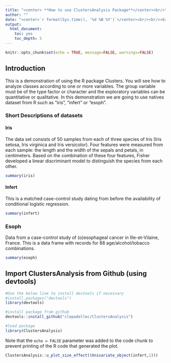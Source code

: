 ```yaml
---
title: "<center> **How to use ClustersAnalysis Package**</center><br/>"
author: ""
date: "<center>`r format(Sys.time(), '%d %B %Y')`</center><br/><br/><br/>Table of contents"
output:
  html_document:
    toc: yes
    toc_depth: 5
---
```


```r
knitr::opts_chunk$set(echo = TRUE, message=FALSE, warnings=FALSE)
```

## Introduction

This is a demonstration of using the R package Clusters. You will see how to analyze classes according to one or more variables. The group variable must be of the type factor or character and the exploratory variables can be quantitative or qualitative. In this demonstration we are going to use natives dataset from R such as "iris", "infert" or "esoph".

### Short Descriptions of datasets

#### Iris

The data set consists of 50 samples from each of three species of Iris (Iris setosa, Iris virginica and Iris versicolor). Four features were measured from each sample: the length and the width of the sepals and petals, in centimeters. Based on the combination of these four features, Fisher developed a linear discriminant model to distinguish the species from each other.

```r
summary(iris)
```

#### Infert
This is a matched case-control study dating from before the availability of conditional logistic regression.
```r
summary(infert)
```

### Esoph
Data from a case-control study of (o)esophageal cancer in Ille-et-Vilaine, France. This is a data frame with records for 88 age/alcohol/tobacco combinations.
```r
summary(esoph)
```


## Import ClustersAnalysis from Github (using devtools)


```r
#Use the below line to install devtools if necessary
#install.packages("devtools")
library(devtools)

#install package from github
devtools::install_github("clepadellec/ClustersAnalysis")

#load package
library(ClustersAnalysis)

```

Note that the `echo = FALSE` parameter was added to the code chunk to prevent printing of the R code that generated the plot.
```r
ClustersAnalysis::u_plot_size_effect((Univariate_object(infert,1)))
```

